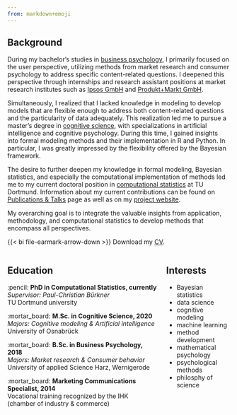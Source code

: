 ```yaml
---
from: markdown+emoji
---
```


## Background

During my bachelor's studies in [business psychology](https://www.hs-harz.de/en/study/faculty-of-business-studies/business-psychology-bsc), I primarily focused on the user perspective, utilizing methods from market research and consumer psychology to address specific content-related questions. I deepened this perspective through internships and research assistant positions at market research institutes such as [Ipsos GmbH](https://www.ipsos.com/en) and [Produkt+Markt GmbH](https://www.produktundmarkt.de/en/).

Simultaneously, I realized that I lacked knowledge in modeling to develop models that are flexible enough to address both content-related questions and the particularity of data adequately. This realization led me to pursue a master's degree in [cognitive science](https://www.uni-osnabrueck.de/en/prospective-students/studiengaenge-a-z/cognitive-science-master-of-science/), with specializations in artificial intelligence and cognitive psychology. During this time, I gained insights into formal modeling methods and their implementation in R and Python. In particular, I was greatly impressed by the flexibility offered by the Bayesian framework.

The desire to further deepen my knowledge in formal modeling, Bayesian statistics, and especially the computational implementation of methods led me to my current doctoral position in [computational statistics](https://compstat.statistik.tu-dortmund.de/) at TU Dortmund. Information about my current contributions can be found on [Publications & Talks](pubs.qmd) page as well as on my [project website](florence-bockting.github.io/PriorLearning/).

My overarching goal is to integrate the valuable insights from application, methodology, and computational statistics to develop methods that encompass all perspectives.

{{< bi file-earmark-arrow-down >}} Download my [CV](files/cv-engl-website.pdf).

:::: {.columns}

::: {.column width="70%"}

## Education

:pencil: **PhD in Computational Statistics, currently**  
*Supervisor: Paul-Christian Bürkner* <br>
TU Dortmund university

:mortar_board: **M.Sc. in Cognitive Science, 2020** <br>
*Majors: Cognitive modeling & Artificial intelligence* <br>
University of Osnabrück

:mortar_board: **B.Sc. in Business Psychology, 2018** <br>
*Majors: Market research & Consumer behavior* <br>
University of applied Science Harz, Wernigerode

:mortar_board: **Marketing Communications Specialist, 2014** <br>
Vocational training recognized by the IHK (chamber of industry & commerce)
:::

::: {.column width="30%"}

## Interests

+ Bayesian statistics
+ data science
+ cognitive modeling
+ machine learning
+ method development
+ mathematical psychology
+ psychological methods
+ philosphy of science

:::

::::